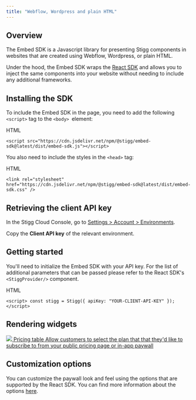 ```yaml
---
title: "Webflow, Wordpress and plain HTML"
---
```


## Overview

The Embed SDK is a Javascript library for presenting Stigg components in websites that are created using Webflow, Wordpress, or plain HTML.

Under the hood, the Embed SDK wraps the [React SDK](react-sdk) and allows you to inject the same components into your website without needing to include any additional frameworks.

## Installing the SDK

To include the Embed SDK in the page, you need to add the following `<script>` tag to the `<body> `element:

HTML

`<script src="https://cdn.jsdelivr.net/npm/@stigg/embed-sdk@latest/dist/embed-sdk.js"></script>
`

You also need to include the styles in the `<head>` tag:

HTML

`<link rel="stylesheet" href="https://cdn.jsdelivr.net/npm/@stigg/embed-sdk@latest/dist/embed-sdk.css" />
`

## Retrieving the client API key

In the Stigg Cloud Console, go to [Settings > Account > Environments](https://app.stigg.io/account/settings).

Copy the   **Client API key** of the relevant environment.

## Getting started

You'll need to initialize the Embed SDK with your API key. For the list of additional parameters that can be passed please refer to the React SDK's `<StiggProvider/>` component.

HTML

`<script>
  const stigg = Stigg({ apiKey: "YOUR-CLIENT-API-KEY" });
</script>
`

## Rendering widgets

[ ![](/images/9ee9b64-Group_17013.png)  Pricing table Allow customers to select the plan that that they'd like to subscribe to from your public pricing page or in-app paywall ](pricing-tables) 

## Customization options

You can customize the paywall look and feel using the options that are supported by the React SDK. You can find more information about the options [here](react-sdk#customization-options).
